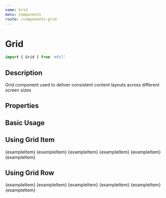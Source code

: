 ```yaml
---
name: Grid
menu: Components
route: /components-grid
---
```



# Grid

```javascript
import { Grid } from 'mfcl'
```

## Description

Grid component used to deliver consistent content layouts across different screen sizes

## Properties

<Props of={Grid} />

## Basic Usage

<Playground>
  <Grid defaultSize={1} createGridItems gridStyles={{ backgroundColor: 'rgba(180, 247, 255, 0.6' }}>
    <div style={exampleStyles} />
    <div style={exampleStyles} />
    <div style={exampleStyles} />
    <div style={exampleStyles} />
    <div style={exampleStyles} />
    <div style={exampleStyles} />
    <div style={exampleStyles} />
    <div style={exampleStyles} />
    <div style={exampleStyles} />
    <div style={exampleStyles} />
    <div style={exampleStyles} />
    <div style={exampleStyles} />
  </Grid>
</Playground>

## Using Grid Item

<Playground>
  <Grid gridStyles={{ backgroundColor: 'rgba(180, 247, 255, 0.6' }}>
    <GridItem defaultSize={6}>{exampleItem}</GridItem>
    <GridItem defaultSize={3}>{exampleItem}</GridItem>
    <GridItem defaultSize={3}>{exampleItem}</GridItem>
    <GridItem defaultSize={3}>{exampleItem}</GridItem>
    <GridItem defaultSize={3}>{exampleItem}</GridItem>
    <GridItem defaultSize={6}>{exampleItem}</GridItem>
  </Grid>
</Playground>

## Using Grid Row

<Playground>
  <Grid createRows={false} gridStyles={{ backgroundColor: 'rgba(180, 247, 255, 0.6' }}>
    <GridRow alignRow={'center'}>
      <GridItem defaultSize={2}>{exampleItem}</GridItem>
      <GridItem defaultSize={2}>{exampleItem}</GridItem>
      <GridItem defaultSize={2}>{exampleItem}</GridItem>
    </GridRow>
    <GridRow alignRow={'between'}>
      <GridItem defaultSize={3}>{exampleItem}</GridItem>
      <GridItem defaultSize={3}>{exampleItem}</GridItem>
      <GridItem defaultSize={3}>{exampleItem}</GridItem>
    </GridRow>
  </Grid>
</Playground>
